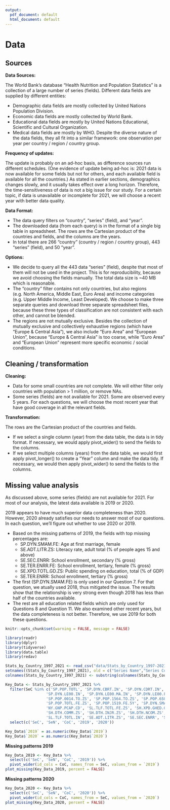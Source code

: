 ```yaml
---
output:
  pdf_document: default
  html_document: default
---
```

# Data 

## Sources

**Data Sources:**

The World Bank’s database “Health Nutrition and Population Statistics” is a collection of a large number of series (fields).
Different data fields are supplied by different entities:

* Demographic data fields are mostly collected by United Nations Population Division.
* Economic data fields are mostly collected by World Bank.
* Educational data fields are mostly by United Nations Educational, Scientific and Cultural Organization.
* Medical data fields are mostly by WHO.
Despite the diverse nature of the data fields, they all fit into a similar framework: one observation per year per country / region / country group.

**Frequency of updates:**

The update is probably on an ad-hoc basis, as difference sources run different schedules.
(One evidence of update being ad-hoc is: 2021 data is now available for some fields but not for others, and each available field is available for all the countries.)
As stated in earlier sections, demographics changes slowly, and it usually takes effect over a long horizon. Therefore, the time-sensitiveness of data is not a big issue for our study. For a certain topic, if data is unavailable or incomplete for 2021, we will choose a recent year with better data quality.

**Data Format:**

* The data query filters on “country”, “series” (field), and “year”.
* The downloaded data (from each query) is in the format of a single big table in spreadsheet. The rows are the Cartesian product of the countries and fields, and the columns are the years.
* In total there are 266 “country” (country / region / country group), 443 “series” (field), and 50 “year”.

**Options:**

* We decide to query all the 443 data “series” (field), despite that most of them will not be used in the project. This is for reproducibility, because we avoid choosing the fields manually. The total data size is ~40 MB which is reasonable.
* The “country” filter contains not only countries, but also regions (e.g. North America, Middle East, Euro Area) and income categories (e.g. Upper Middle Income, Least Developed). We choose to make three separate queries and download three separate spreadsheet files, because these three types of classification are not consistent with each other, and cannot be blended.
* The regions are not mutually exclusive.
Besides the collection of mutually exclusive and collectively exhaustive regions (which have “Europe & Central Asia”), we also include “Euro Area” and “European Union”, because “Europe & Central Asia” is too coarse, while “Euro Area” and “European Union” represent more specific economic / social conditions.

## Cleaning / transformation

**Cleaning:**

* Data for some small countries are not complete. We will either filter only countries with population > 1 million, or remove NAs.
* Some series (fields) are not available for 2021. Some are observed every 5 years. For each questions, we will choose the most recent year that have good coverage in all the relevant fields.

**Transformation:**

The rows are the Cartesian product of the countries and fields.

* If we select a single column (year) from the data table, the data is in tidy format. If necessary, we would apply pivot_wider() to send the fields to the columns.
* If we select multiple columns (years) from the data table, we would first apply pivot_longer() to create a “Year” column and make the data tidy. If necessary, we would then apply pivot_wider() to send the fields to the columns.

## Missing value analysis

As discussed above, some series (fields) are not available for 2021. For most of our analysis, the latest data available is 2019 or 2020.

2019 appears to have much superior data completeness than 2020. However, 2020 already satisfies our needs to answer most of our questions. In each question, we'll figure out whether to use 2020 or 2019.

* Based on the missing patterns of 2019, the fields with top missing percentages are:  
  + SP.DYN.SMAM.FE:    Age at first marriage, female
  + SE.ADT.LITR.ZS:    Literacy rate, adult total (% of people ages 15 and above)
  + SE.SEC.ENRR:       School enrollment, secondary (% gross)
  + SE.TER.ENRR.FE:    School enrollment, tertiary, female (% gross)
  + SE.XPD.TOTL.GD.ZS: Public spending on education, total (% of GDP)
  + SE.TER.ENRR:       School enrollment, tertiary (% gross)
* The first  (SP.DYN.SMAM.FE) is only used in our Question 7. For that question, we atually used 2018, thus mitigated the issue. The results show that the relationship is very strong even though 2018 has less than half of the countries available.
* The rest are all education related fields which are only used for Questions 8 and Question 11. We also examined other recent years, but the data completeness is not better. Therefore, we use 2019 for both these questions.


```r
knitr::opts_chunk$set(warning = FALSE, message = FALSE)
```

```r
library(readr)
library(dplyr)
library(tidyverse)
library(data.table)
library(redav)
```

```r
Stats_by_Country_1997_2021 <- read_csv("data/Stats_by_Country_1997-2021.csv", na = "NA")
setnames((Stats_by_Country_1997_2021), old = c("Series Name","Series Code", "Country Name", "Country Code"), new = c("SeN", "SeC", "CoN", "CoC"))
colnames(Stats_by_Country_1997_2021) <- substring(colnames(Stats_by_Country_1997_2021), 1, 4)

Key_Data <- Stats_by_Country_1997_2021 %>%
  filter(SeC %in% c('SP.POP.TOTL', 'SP.DYN.CBRT.IN', 'SP.DYN.CDRT.IN', 'SP.POP.GROW', 'SP.POP.BRTH.MF',
                  'SP.DYN.LE00.IN', 'SP.DYN.LE00.MA.IN', 'SP.DYN.LE00.FE.IN',
                  'SP.POP.0014.TO.ZS', 'SP.POP.1564.TO.ZS', 'SP.POP.65UP.TO.ZS',
                  'SP.POP.TOTL.FE.ZS', 'SP.POP.1519.FE.5Y', 'SP.DYN.SMAM.FE',
                  'NY.GNP.PCAP.CD', 'SL.TLF.TOTL.FE.ZS', 'SH.XPD.GHED.GD.ZS', 'SE.XPD.TOTL.GD.ZS', 'SE.TER.ENRR.FE',
                  'SH.DTH.COMM.ZS', 'SH.DTH.INJR.ZS', 'SH.DTH.NCOM.ZS',
                  'SL.TLF.TOTL.IN', 'SE.ADT.LITR.ZS', 'SE.SEC.ENRR', 'SE.TER.ENRR')) %>%
  select(c('SeC', 'SeN', 'CoC', '2019', '2020'))

Key_Data$`2019` = as.numeric(Key_Data$`2019`)
Key_Data$`2020` = as.numeric(Key_Data$`2020`)
```

**Missing patterns 2019**
```r
Key_Data_2019 <- Key_Data %>%
  select(c('SeC', 'SeN', 'CoC', '2019')) %>%
  pivot_wider(id_cols = CoC, names_from = SeC, values_from = `2019`)
plot_missing(Key_Data_2019, percent = FALSE)
```

**Missing patterns 2020**
```r
Key_Data_2020 <- Key_Data %>%
  select(c('SeC', 'SeN', 'CoC', '2020')) %>%
  pivot_wider(id_cols = CoC, names_from = SeC, values_from = `2020`)
plot_missing(Key_Data_2020, percent = FALSE)
```